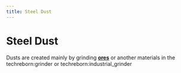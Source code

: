 ```yaml
---
title: Steel Dust
---
```


<ItemImage file="steel_dust" alt="Steel Dust" size="200" />

# Steel Dust

Dusts are created mainly by grinding **[ores](/world_generation/ore)** or another materials in the <mcitem>techreborn:grinder</mcitem> 
or <mcitem>techreborn:industrial_grinder</mcitem>
